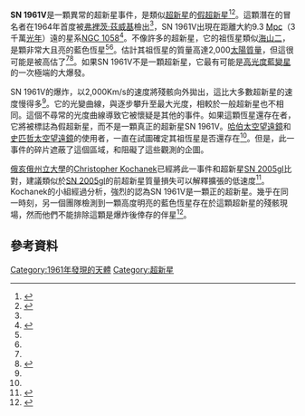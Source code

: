 {{Supernova
| name = SN 1961VA
| image =
|caption= 
| epoch = 
| type = [[超新星#II型超新星|可能的II型]]（潛在的[[假超新星|假超新星]]）
| SNRtype = 未知
| host = [[NGC_1058|NGC 1058]]
| constellation = [[英仙座|英仙座]]
| ra = 
| dec = 
| gal = 
| discovery = 1961年7月11日
| iauc = 
| mag_v = +12.5
| distance = {{convert|9300000|pc|ly|lk=on|abbr=on}}
| progenitor = 
| progenitor_type = [[高光度藍變星|LBV]]
| b-v = 
| notes = 潛在的[[假超新星|假超新星]]
}}

'''SN 1961V'''是一顆異常的超新星事件，是類似[[超新星|超新星]]的[[假超新星|假超新星]]<ref name=Arnett>{{cite journal | first = W.D. | last = Arnett|display-authors=etal  | title = Supernova 1987A | url = https://archive.org/details/sim_annual-review-of-astronomy-and-astrophysics_1989_27/page/629 | journal = [[Annual_Review_of_Astronomy_and_Astrophysics|Annual Review of Astronomy and Astrophysics]] | volume = 27 | date = 1989 | pages = 629–700 | bibcode=1989ARA&A..27..629A|doi = 10.1146/annurev.aa.27.090189.003213 }}</ref><ref name=universetoday>{{cite news|last=Voisey|first=Jon|title=What was SN 1961V?|url=http://www.universetoday.com/77535/what-was-sn-1961v/|accessdate=1 August 2011|newspaper=[[Universe_Today|Universe Today]]|date=5 November 2010|archive-date=2019-04-24|archive-url=https://web.archive.org/web/20190424021648/https://www.universetoday.com/77535/what-was-sn-1961v/|dead-url=no}}</ref>。這顆潛在的冒名者在1964年首度被[[弗裡茨·茲威基|弗裡茨·茲威基]]檢出<ref name=universetoday/>，SN 1961V出現在距離大約9.3 [[秒差距|Mpc]]（3千萬[[光年|光年]]）遠的星系[[NGC_1058|NGC 1058]]<ref name=Cowan>{{Cite report |title=The Nature of SN1961V |url=http://www.nhn.ou.edu/~cowan/chuf.pdf |author=You-Hua Chu |author2=Robert A. Gruendl |author3=Christopher J. Stockdale |author4=Michael P. Rupen |author5=John J. Cowan |author6=Scott W. Teare |date=2011 |accessdate=August 5, 2011 |archive-date=2017-08-09 |archive-url=https://web.archive.org/web/20170809110021/http://www.nhn.ou.edu/~cowan/chuf.pdf |dead-url=no }}</ref>。不像許多的超新星，它的祖恆星類似[[海山二|海山二]]，是顆非常大且亮的藍色恆星<ref name=universetoday/><ref name=Cowan/>。估計其祖恆星的質量高達2,000[[太陽質量|太陽質量]]，但這很可能是被高估了<ref name=universetoday/><ref name=Utrobin>{{cite journal|last=Utrobin|first=V. P.|title=Supernova SN 1961v - an explosion of a very massive star|journal=Astrophysics and Space Science|date=1984|volume=98|pages=115–147|url=http://adsabs.harvard.edu/abs/1984Ap%26SS..98..115U|accessdate=2 August 2011|bibcode = 1984Ap&SS..98..115U |doi = 10.1007/BF00651954 }}</ref>。如果SN 1961V不是一顆超新星，它最有可能是[[高光度藍變星|高光度藍變星]]的一次極端的大爆發。

SN 1961V的爆炸，以2,000Km/s的速度將殘骸向外拋出，這比大多數超新星的速度慢得多<ref name=universetoday/>。它的光變曲線，與逐步攀升至最大光度，相較於一般超新星也不相同。這個不尋常的光度曲線導致它被懷疑是其他的事件。如果這顆恆星還存在者，它將被標誌為假超新星，而不是一顆真正的超新星SN 1961V。[[哈伯太空望遠鏡|哈伯太空望遠鏡]]和[[史匹哲太空望遠鏡|史匹哲太空望遠鏡]]的使用者，一直在試圖確定其祖恆星是否還存在<ref name=universetoday/>。但是，此一事件的碎片遮蔽了這個區域，和阻礙了這些觀測的企圖。

[[俄亥俄州立大學|俄亥俄州立大學]]的[[Christopher_Kochanek|Christopher Kochanek]]已經將此一事件和超新星[[SN_2005gl|SN 2005gl]]比對，建議類似於[[SN_2005gl|SN 2005gl]]的前超新星質量損失可以解釋擴張的低速度<ref name=Kochanek>{{Cite report |title=The Supernova Impostor Impostor SN 1961V: Spitzer Shows That Zwicky Was Right (Again) |url=http://arxiv.org/PS_cache/arxiv/pdf/1010/1010.3704v1.pdf |author=Christopher Kochanek |author2=D. M. Szczygiel |author3=K. Z. Stanek |year2010= |publisher= |accessdate=August 5, 2011 |date= |archive-date=2021-11-19 |archive-url=https://web.archive.org/web/20211119143220/https://arxiv.org/PS_cache/arxiv/pdf/1010/1010.3704v1.pdf }}</ref>。Kochanek的小組經過分析，強烈的認為SN 1961V是一顆正的超新星。幾乎在同一時刻，另一個團隊檢測到一顆高度明亮的藍色恆星存在於這顆超新星的殘骸現場，然而他們不能排除這顆是爆炸後倖存的伴星<ref name=lbv>{{Cite journal|title=It's Alive! The Supernova Impostor 1961V|url=http://stacks.iop.org/0004-637X/746/i=2/a=179|last=Dyk|first=Schuyler D. Van|last2=Matheson|first2=Thomas|date=2012|journal=The Astrophysical Journal|issue=2|doi=10.1088/0004-637x/746/2/179|volume=746|pages=179|issn=0004-637X}}</ref>。

== 參考資料 ==
{{Reflist}}

[[Category:1961年發現的天體|Category:1961年發現的天體]]
[[Category:超新星|Category:超新星]]